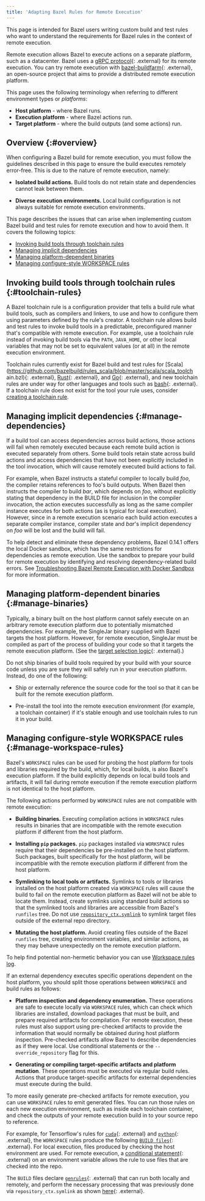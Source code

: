 ```yaml
---
title: 'Adapting Bazel Rules for Remote Execution'
---
```


This page is intended for Bazel users writing custom build and test rules
who want to understand the requirements for Bazel rules in the context of
remote execution.

Remote execution allows Bazel to execute actions on a separate platform, such as
a datacenter. Bazel uses a
[gRPC protocol](https://github.com/bazelbuild/remote-apis/blob/main/build/bazel/remote/execution/v2/remote_execution.proto){: .external}
for its remote execution. You can try remote execution with
[bazel-buildfarm](https://github.com/bazelbuild/bazel-buildfarm){: .external},
an open-source project that aims to provide a distributed remote execution
platform.

This page uses the following terminology when referring to different
environment types or *platforms*:

*   **Host platform** - where Bazel runs.
*   **Execution platform** - where Bazel actions run.
*   **Target platform** - where the build outputs (and some actions) run.

## Overview {:#overview}

When configuring a Bazel build for remote execution, you must follow the
guidelines described in this page to ensure the build executes remotely
error-free. This is due to the nature of remote execution, namely:

*   **Isolated build actions.** Build tools do not retain state and dependencies
    cannot leak between them.

*   **Diverse execution environments.** Local build configuration is not always
    suitable for remote execution environments.

This page describes the issues that can arise when implementing custom Bazel
build and test rules for remote execution and how to avoid them. It covers the
following topics:

*  [Invoking build tools through toolchain rules](#toolchain-rules)
*  [Managing implicit dependencies](#manage-dependencies)
*  [Managing platform-dependent binaries](#manage-binaries)
*  [Managing configure-style WORKSPACE rules](#manage-workspace-rules)

## Invoking build tools through toolchain rules {:#toolchain-rules}

A Bazel toolchain rule is a configuration provider that tells a build rule what
build tools, such as compilers and linkers, to use and how to configure them
using parameters defined by the rule's creator. A toolchain rule allows build
and test rules to invoke build tools in a predictable, preconfigured manner
that's compatible with remote execution. For example, use a toolchain rule
instead of invoking build tools via the `PATH`, `JAVA_HOME`, or other local
variables that may not be set to equivalent values (or at all) in the remote
execution environment.

Toolchain rules currently exist for Bazel build and test rules for
[Scala](https://github.com/bazelbuild/rules_scala/blob/master/scala/scala_toolch
ain.bzl){: .external},
[Rust](https://github.com/bazelbuild/rules_rust/blob/main/rust/toolchain.bzl){: .external},
and [Go](https://github.com/bazelbuild/rules_go/blob/master/go/toolchains.rst){: .external},
and new toolchain rules are under way for other languages and tools such as
[bash](https://docs.google.com/document/d/e/2PACX-1vRCSB_n3vctL6bKiPkIa_RN_ybzoAccSe0ic8mxdFNZGNBJ3QGhcKjsL7YKf-ngVyjRZwCmhi_5KhcX/pub){: .external}.
If a toolchain rule does not exist for the tool your rule uses, consider
[creating a toolchain rule](/versions/6.1.0/docs/toolchains#creating-a-toolchain-rule).

## Managing implicit dependencies {:#manage-dependencies}

If a build tool can access dependencies across build actions, those actions will
fail when remotely executed because each remote build action is executed
separately from others. Some build tools retain state across build actions and
access dependencies that have not been explicitly included in the tool
invocation, which will cause remotely executed build actions to fail.

For example, when Bazel instructs a stateful compiler to locally build _foo_,
the compiler retains references to foo's build outputs. When Bazel then
instructs the compiler to build _bar_, which depends on _foo_, without
explicitly stating that dependency in the BUILD file for inclusion in the
compiler invocation, the action executes successfully as long as the same
compiler instance executes for both actions (as is typical for local execution).
However, since in a remote execution scenario each build action executes a
separate compiler instance, compiler state and _bar_'s implicit dependency on
_foo_ will be lost and the build will fail.

To help detect and eliminate these dependency problems, Bazel 0.14.1 offers the
local Docker sandbox, which has the same restrictions for dependencies as remote
execution. Use the sandbox to prepare your build for remote execution by
identifying and resolving dependency-related build errors. See [Troubleshooting Bazel Remote Execution with Docker Sandbox](/versions/6.1.0/docs/remote-execution-sandbox)
for more information.

## Managing platform-dependent binaries {:#manage-binaries}

Typically, a binary built on the host platform cannot safely execute on an
arbitrary remote execution platform due to potentially mismatched dependencies.
For example, the SingleJar binary supplied with Bazel targets the host platform.
However, for remote execution, SingleJar must be compiled as part of the process
of building your code so that it targets the remote execution platform. (See the
[target selection logic](https://github.com/bazelbuild/bazel/blob/130aeadfd660336572c3da397f1f107f0c89aa8d/tools/jdk/BUILD#L115){: .external}.)

Do not ship binaries of build tools required by your build with your source code
unless you are sure they will safely run in your execution platform. Instead, do
one of the following:

*   Ship or externally reference the source code for the tool so that it can be
    built for the remote execution platform.

*   Pre-install the tool into the remote execution environment (for example, a
    toolchain container) if it's stable enough and use toolchain rules to run it
    in your build.

## Managing configure-style WORKSPACE rules {:#manage-workspace-rules}

Bazel's `WORKSPACE` rules can be used for probing the host platform for tools
and libraries required by the build, which, for local builds, is also Bazel's
execution platform. If the build explicitly depends on local build tools and
artifacts, it will fail during remote execution if the remote execution platform
is not identical to the host platform.

The following actions performed by `WORKSPACE` rules are not compatible with
remote execution:

*   **Building binaries.** Executing compilation actions in `WORKSPACE` rules
    results in binaries that are incompatible with the remote execution platform
    if different from the host platform.

*   **Installing `pip` packages.** `pip` packages  installed via `WORKSPACE`
    rules require that their dependencies be pre-installed on the host platform.
    Such packages, built specifically for the host platform, will be
    incompatible with the remote execution platform if different from the host
    platform.

*   **Symlinking to local tools or artifacts.** Symlinks to tools or libraries
    installed on the host platform created via `WORKSPACE` rules will cause the
    build to fail on the remote execution platform as Bazel will not be able to
    locate them. Instead, create symlinks using standard build actions so that
    the symlinked tools and libraries are accessible from Bazel's `runfiles`
    tree. Do not use [`repository_ctx.symlink`](/versions/6.1.0/rules/lib/repository_ctx#symlink)
    to symlink target files outside of the external repo directory.

*   **Mutating the host platform.** Avoid creating files outside of the Bazel
    `runfiles` tree, creating environment variables, and similar actions, as
     they may behave unexpectedly on the remote execution platform.

To help find potential non-hermetic behavior you can use [Workspace rules log](/versions/6.1.0/docs/workspace-log).

If an external dependency executes specific operations dependent on the host
platform, you should split those operations between `WORKSPACE` and build
rules as follows:

*   **Platform inspection and dependency enumeration.** These operations are
    safe to execute locally via `WORKSPACE` rules, which can check which
    libraries are installed, download packages that must be built, and prepare
    required artifacts for compilation. For remote execution, these rules must
    also support using pre-checked artifacts to provide the information that
    would normally be obtained during host platform inspection. Pre-checked
    artifacts allow Bazel to describe dependencies as if they were local. Use
    conditional statements or the `--override_repository` flag for this.

*   **Generating or compiling target-specific artifacts and platform mutation**.
    These operations must be executed via regular build rules. Actions that
    produce target-specific artifacts for external dependencies must execute
    during the build.

To more easily generate pre-checked artifacts for remote execution, you can use
`WORKSPACE` rules to emit generated files. You can run those rules on each new
execution environment, such as inside each toolchain container, and check the
outputs of your remote execution build in to your source repo to reference.

For example, for Tensorflow's rules for [`cuda`](https://github.com/tensorflow/tensorflow/blob/master/third_party/gpus/cuda_configure.bzl){: .external}
and [`python`](https://github.com/tensorflow/tensorflow/blob/master/third_party/py/python_configure.bzl){: .external},
the `WORKSPACE` rules produce the following [`BUILD files`](https://github.com/tensorflow/tensorflow/blob/master/tensorflow/tools/third_party/toolchains/cpus/py){: .external}.
For local execution, files produced by checking the host environment are used.
For remote execution, a [conditional statement](https://github.com/tensorflow/tensorflow/blob/master/third_party/py/python_configure.bzl#L304){: .external}
on an environment variable allows the rule to use files that are checked into
the repo.

The `BUILD` files declare [`genrules`](https://github.com/tensorflow/tensorflow/blob/master/third_party/py/python_configure.bzl#L84){: .external}
that can run both locally and remotely, and perform the necessary processing
that was previously done via `repository_ctx.symlink` as shown [here](https://github.com/tensorflow/tensorflow/blob/d1ba01f81d8fa1d0171ba9ce871599063d5c7eb9/third_party/gpus/cuda_configure.bzl#L730){: .external}.
